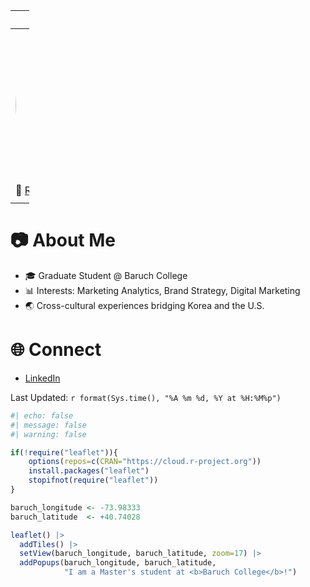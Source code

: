 
---
title: "👋 Welcome"
---
![](headshot.jpg){style="width:240px; height:240px; border-radius:50%; object-fit:cover; object-position:50% 30%; display:block; margin:0 auto;"}
<div style="text-align:center; max-width:720px; margin:0 auto;">
  <h1>Hi I'm Jimin!</h1>
  <p>I'm currently <b>pursuing</b> a **Master's in Business Analytics with a concentration in Marketing Analytics**.</p>
  <p>I love <b>uncovering</b> insights through analytics to design smarter marketing strategies and elevate the customer experience.</p>
  <p>Outside of academics, I enjoy creating <b>digital content</b> and exploring <b>new marketing trends</b>.</p>
  
   📄 [Resume](Resume_Jimin_Hong.pdf)







</div>
---


# 📷 About Me
- 🎓 Graduate Student @ Baruch College
- 📊 Interests: Marketing Analytics, Brand Strategy, Digital Marketing
- 🌏 Cross-cultural experiences bridging Korea and the U.S.



# 🌐 Connect 
- [LinkedIn](https://www.linkedin.com/in/jimin-hong-8594b7272)


Last Updated: `r format(Sys.time(), "%A %m %d, %Y at %H:%M%p")`

```r
#| echo: false
#| message: false
#| warning: false

if(!require("leaflet")){
    options(repos=c(CRAN="https://cloud.r-project.org"))
    install.packages("leaflet")
    stopifnot(require("leaflet"))
}

baruch_longitude <- -73.98333
baruch_latitude  <- +40.74028

leaflet() |>
  addTiles() |>
  setView(baruch_longitude, baruch_latitude, zoom=17) |>
  addPopups(baruch_longitude, baruch_latitude, 
            "I am a Master's student at <b>Baruch College</b>!")
```
